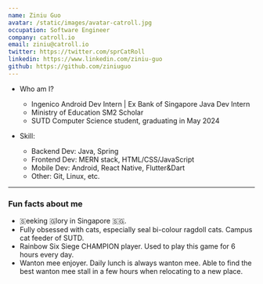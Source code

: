 ```yaml
---
name: Ziniu Guo
avatar: /static/images/avatar-catroll.jpg
occupation: Software Engineer
company: catroll.io
email: ziniu@catroll.io
twitter: https://twitter.com/sprCatRoll
linkedin: https://www.linkedin.com/ziniu-guo
github: https://github.com/ziniuguo
---
```


- Who am I?
  - Ingenico Android Dev Intern | Ex Bank of Singapore Java Dev Intern
  - Ministry of Education SM2 Scholar
  - SUTD Computer Science student, graduating in May 2024

- Skill:
  - Backend Dev: Java, Spring
  - Frontend Dev: MERN stack, HTML/CSS/JavaScript
  - Mobile Dev: Android, React Native, Flutter&Dart
  - Other: Git, Linux, etc.

---

### Fun facts about me

 - 🇸eeking 🇬lory in Singapore 🇸🇬.
 - Fully obsessed with cats, especially seal bi-colour ragdoll cats. Campus cat feeder of SUTD.
 - Rainbow Six Siege CHAMPION player. Used to play this game for 6 hours every day.
 - Wanton mee enjoyer. Daily lunch is always wanton mee. Able to find the best wanton mee stall in a few hours when relocating to a new place.